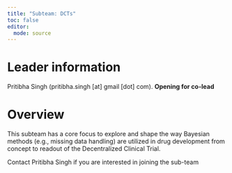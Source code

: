 ```yaml
---
title: "Subteam: DCTs"
toc: false
editor: 
  mode: source
---
```


# Leader information

Pritibha Singh (pritibha.singh \[at\] gmail \[dot\] com). **Opening for co-lead**

# Overview

This subteam has a core focus to explore and shape the way Bayesian methods (e.g., missing data handling) are utilized in drug development from concept to readout of the Decentralized Clinical Trial.

Contact Pritibha Singh if you are interested in joining the sub-team
